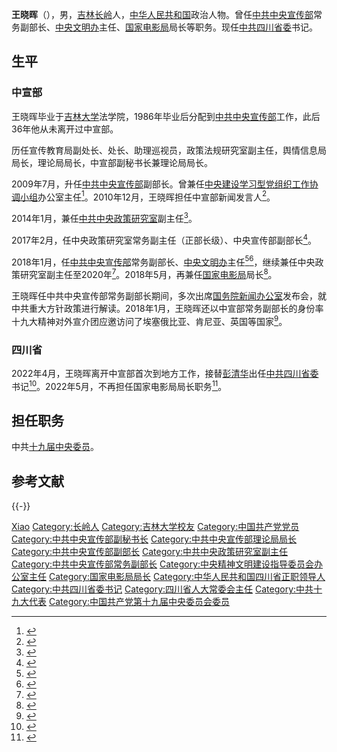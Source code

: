 {{Infobox officeholder
| 图像 = 王晓晖.png
| 图像大小 = 200px
| 图像说明 = 
| 职务 = {{CPC/logo}}[[中国共产党四川省委员会|中国共产党四川省委员会]]书记
| 就任日期 = 2022年4月22日
| 卸任日期 = 
| 1blankname = 省长
| 1namedata = [[黄强_(1963年)|黄强]]
| 总书记 = [[习近平|习近平]]
| 前任 = [[彭清华|彭清华]]
| 继任 = <!--|职务1 = [[四川省人民代表大会常务委员会|四川省人大常委会]]主任
|就任日期1 = 2023年
|卸任日期1 = 
|副职1 = 
|前任1 = [[彭清华|彭清华]]
|继任1 = 
-->
| 职务2 = {{中华人民共和国国徽}}[[国家电影局|国家电影局]]局长
| 就任日期2 = 2018年5月24日
| 卸任日期2 = 2022年5月18日
| 副职2 = 
| 总书记2 = 
| 前任2 = 
| 继任2 = 
| 职务3 = 
| 就任日期3 = 
| 卸任日期3 = 
| 副职3 = 
| 前任3 = 
| 继任3 = 
| 职务4 = 
| 就任日期4 = 
| 卸任日期4 = 
| 副职4 = 
| 前任4 = 
| 继任4 = 
| 职务5 = 
| 就任日期5 = 
| 卸任日期5 = 
| 前任5 = 
| 继任5 = 
| 姓名 = 王晓晖
| honorific-suffix = 同志
| 原名 = 
| 字 = 
| 号 = 
| 籍贯 = [[吉林省|吉林]][[长岭县|长岭]]
| 出生日期 = {{Birth year and age|1962|8|}}
| 出生地点 = {{CHN}}[[吉林省|吉林省]][[白城专区|白城专区]][[长岭县|长岭县]]
| 逝世日期 = <!-- {{Death date and age|}}（死亡在前，出生在后）{{Death year and age| }} -->
| 逝世地点 = 
| 居处 = 四川成都
| 政党 = {{CPC}}
| 职业 = 官员
| 父母 = 
| 配偶 = <!--{{marriage|姓名|}} -->
| 子女 = 
| 亲属 = 
| 信仰 = 
| 专业 = 
| 母校 = [[吉林大学|吉林大学]]
| 网站 = 
| 签名 = 
| 脚注 = 
}}
'''王晓晖'''（{{bd|1962年|8月||catIdx=Wang王}}），男，[[吉林省|吉林]][[长岭县|长岭]]人，[[中华人民共和国|中华人民共和国]]政治人物。曾任[[中共中央宣传部|中共中央宣传部]]常务副部长、[[中央精神文明建设指导委员会办公室|中央文明办]]主任、[[国家电影局|国家电影局]]局长等职务。现任[[中国共产党四川省委员会|中共四川省委]]书记。

== 生平 ==
=== 中宣部 ===
王晓晖毕业于[[吉林大学|吉林大学]]法学院，1986年毕业后分配到[[中共中央宣传部|中共中央宣传部]]工作，此后36年他从未离开过中宣部。

历任宣传教育局副处长、处长、助理巡视员，政策法规研究室副主任，舆情信息局局长，理论局局长，中宣部副秘书长兼理论局局长。

2009年7月，升任[[中共中央宣传部|中共中央宣传部]]副部长。曾兼任[[中央建设学习型党组织工作协调小组|中央建设学习型党组织工作协调小组]]办公室主任<ref>{{cite web |title=中宣部副部长、新闻发言人王晓晖答记者问 |url=http://www.chinadaily.com.cn/dfpd/xuexixingdzz/2011-01/19/content_12095556.htm |website=中国日报 |accessdate=2022-04-24}}</ref>。2010年12月，王晓晖担任中宣部新闻发言人<ref>{{cite web |title=王晓晖担任中央宣传部新闻发言人 |url=https://www.chinanews.com.cn/gn/2010/12-08/2708972.shtml |website=中新网 |accessdate=2022-04-24}}</ref>。

2014年1月，兼任[[中共中央政策研究室|中共中央政策研究室]]副主任<ref>{{cite news|title=王晓晖任中央政策研究室副主任|url=http://renshi.people.com.cn/n/2014/0120/c139617-24173213.html|accessdate=2014-02-08|publisher=人民网|archive-date=2014-02-09|archive-url=https://web.archive.org/web/20140209080046/http://renshi.people.com.cn/n/2014/0120/c139617-24173213.html|dead-url=no}}</ref>。

2017年2月，任中央政策研究室常务副主任（正部长级）、中央宣传部副部长<ref>{{cite web |title=王晓晖任中央政策研究室常务副主任 |url=https://china.caixin.com/2017-03-03/101061778.html |website=财新 |accessdate=2022-04-24}}</ref>。

2018年1月，任[[中共中央宣传部|中共中央宣传部]]常务副部长、[[中央精神文明建设指导委员会办公室|中央文明办]]主任<ref>{{cite news|title=王晓晖任中宣部常务副部长|url=http://www.chinanews.com/gn/2018/01-26/8434210.shtml|accessdate=2018-01-26|publisher=中国新闻社|archive-date=2018-01-27|archive-url=https://web.archive.org/web/20180127004358/http://www.chinanews.com/gn/2018/01-26/8434210.shtml|dead-url=no}}</ref><ref>{{cite web|title=王晓晖在我市调研新时代文明实践中心建设试点工作并召开座谈会|url=http://www.qufu.gov.cn/show.asp?id=14482|accessdate=2018-11-15|date=2018-11-08|publisher=曲阜新闻网|archiveurl=https://web.archive.org/web/20181115112830/http://www.qufu.gov.cn/show.asp?id=14482|archivedate=2018-11-15|dead-url=yes}}</ref>，继续兼任中央政策研究室副主任至2020年<ref>{{cite web |title=中央宣传部分管日常工作的副部长、中央政策研究室副主任王晓晖 |url=http://www.scio.gov.cn/xwfbh/xwbfbh/wqfbh/39595/42029/pic42032/Document/1667526/1667526.htm |website=国务院新闻办公室 |accessdate=2022-04-24}}</ref>。2018年5月，再兼任[[国家电影局|国家电影局]]局长<ref>{{cite news|title=国务院任免国家工作人员（2018年5月24日）|url=http://www.gov.cn/guowuyuan/2018-05/24/content_5293268.htm|accessdate=2018-05-26|publisher=中华人民共和国中央人民政府门户网站|archive-date=2018-05-26|archive-url=https://web.archive.org/web/20180526191123/http://www.gov.cn/guowuyuan/2018-05/24/content_5293268.htm|dead-url=no}}</ref>。

王晓晖任中共中央宣传部常务副部长期间，多次出席[[国务院新闻办公室|国务院新闻办公室]]发布会，就中共重大方针政策进行解读。2018年1月，王晓晖还以中宣部常务副部长的身份率十九大精神对外宣介团应邀访问了埃塞俄比亚、肯尼亚、英国等国家<ref>{{cite web |title=王晓晖任四川省委书记 |url=https://www.sohu.com/a/540273414_137462 |website=搜狐 |accessdate=2022-04-24}}</ref>。

=== 四川省 ===
2022年4月，王晓晖离开中宣部首次到地方工作，接替[[彭清华|彭清华]]出任[[中国共产党四川省委员会|中共四川省委]]书记<ref>{{cite news|url=http://www.news.cn/2022-04/22/c_1128585747.htm|title=河北、四川省委主要负责同志职务调整|publisher=新华网|date=2022-04-22|accessdate=2022-04-22}}</ref>。2022年5月，不再担任国家电影局局长职务<ref>{{cite web |title=国务院任免国家工作人员 |url=http://www.news.cn/politics/2022-05/18/c_1128663038.htm |website=新华网 |accessdate=2022-05-18}}</ref>。

== 担任职务 ==
中共[[中国共产党第十九届中央委员会委员列表|十九届中央委员]]。

== 参考文献 ==
{{Reflist|30em}}

{{-}}
{{start box}}
{{s-ppo|cpc}}
{{s-before|[[彭清华|彭清华]]}}
{{s-title|[[中国共产党四川省委员会|中国共产党四川省委员会]]书记|2022年4月－}}
{{s-inc}}
{{s-before|[[黄坤明|黄坤明]]}}
{{s-title|[[中共中央宣传部|中共中央宣传部]]常务副部长<br />[[中央精神文明建设指导委员会办公室|中央精神文明建设指导委员会办公室]]主任|2018年1月－2022年4月}}
{{s-after|[[李书磊|李书磊]]}}
{{s-before|[[何毅亭|何毅亭]]}}
{{s-title|[[中共中央政策研究室|中共中央政策研究室]]常务副主任|2017年2月－2018年1月}}
{{s-after|[[江金权|江金权]]}}
{{s-gov|prc}}
{{s-new}}
{{s-title|[[国家电影局|国家电影局]]局长|2018年5月－2022年5月}}
{{s-vac}}
{{s-par|prc-lpc}}
{{s-before|[[彭清华|彭清华]]}}
{{s-title|[[四川省人民代表大会常务委员会|四川省人民代表大会常务委员会]]主任|－}}
{{s-inc}}
{{end box}}

{{中华人民共和国省级行政区党务主官}}
{{四川省领导人}}
{{中华人民共和国四川省正职领导人|nocat}}

{{Authority control}}
{{DEFAULTSORT:Wang王}}
[[Category:王姓|Xiao]]
[[Category:长岭人|Category:长岭人]]
[[Category:吉林大学校友|Category:吉林大学校友]]
[[Category:中国共产党党员|Category:中国共产党党员]]
[[Category:中共中央宣传部副秘书长|Category:中共中央宣传部副秘书长]]
[[Category:中共中央宣传部理论局局长|Category:中共中央宣传部理论局局长]]
[[Category:中共中央宣传部副部长|Category:中共中央宣传部副部长]]
[[Category:中共中央政策研究室副主任|Category:中共中央政策研究室副主任]]
[[Category:中共中央宣传部常务副部长|Category:中共中央宣传部常务副部长]]
[[Category:中央精神文明建设指导委员会办公室主任|Category:中央精神文明建设指导委员会办公室主任]]
[[Category:国家电影局局长|Category:国家电影局局长]]
[[Category:中华人民共和国四川省正职领导人|Category:中华人民共和国四川省正职领导人]]
[[Category:中共四川省委书记|Category:中共四川省委书记]]
[[Category:四川省人大常委会主任|Category:四川省人大常委会主任]]
[[Category:中共十九大代表|Category:中共十九大代表]]
[[Category:中国共产党第十九届中央委员会委员|Category:中国共产党第十九届中央委员会委员]]